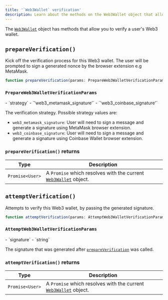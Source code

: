```yaml
---
title: '`Web3Wallet` verification'
description: Learn about the methods on the Web3Wallet object that allow you to verify a user's web3 wallet.
---
```


The [`Web3Wallet`][web3-ref] object has methods that allow you to verify a user's Web3 wallet.

## `prepareVerification()`

Kick off the verification process for this Web3 wallet. The user will be prompted to sign a generated nonce by the browser extension e.g MetaMask.

```typescript
function prepareVerification(params: PrepareWeb3WalletVerificationParams): Promise<Web3Wallet>
```

### `PrepareWeb3WalletVerificationParams`

<Properties>
  - `strategy`
  - `'web3_metamask_signature'`
  - `'web3_coinbase_signature'`

  The verification strategy. Possible strategy values are:

  - `web3_metamask_signature`: User will need to sign a message and generate a signature using MetaMask browser extension.
  - `web3_coinbase_signature`: User will need to sign a message and generate a signature using Coinbase Wallet browser extension.
</Properties>

### `prepareVerification()` returns

| Type | Description |
| - | - |
| <code>Promise\<User></code> | A `Promise` which resolves with the current [`Web3Wallet`][web3-ref] object. |

## `attemptVerification()`

Attempts to verify this Web3 wallet, by passing the generated signature.

```typescript
function attemptVerification(params: AttemptWeb3WalletVerificationParams): Promise<Web3Wallet>
```

### `AttemptWeb3WalletVerificationParams`

<Properties>
  - `signature`
  - `string`

  The signature that was generated after [`prepareVerification`](#prepare-verification) was called.
</Properties>

### `attemptVerification()` returns

| Type | Description |
| - | - |
| <code>Promise\<User></code> | A `Promise` which resolves with the current [`Web3Wallet`][web3-ref] object. |

[web3-ref]: /docs/references/javascript/web3-wallet/web3-wallet
